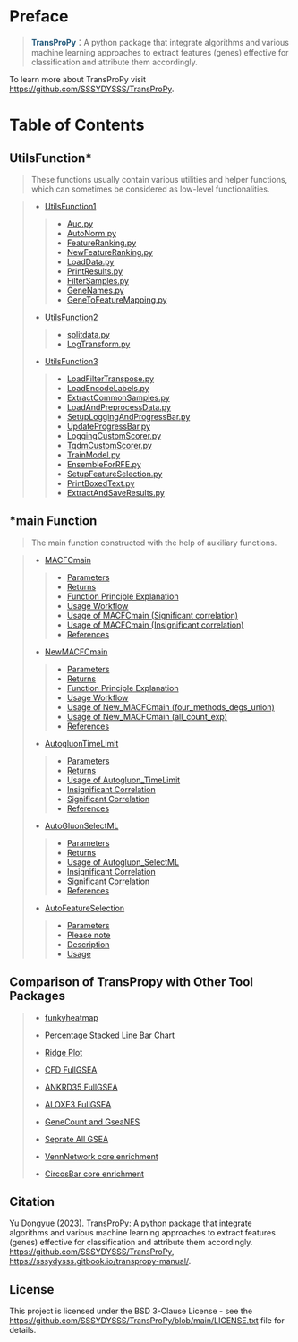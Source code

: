 # Preface {.unnumbered}

><b style="color: #1f5679;">TransProPy</b>：A python package that integrate algorithms and various machine learning approaches to extract features (genes) effective for classification and attribute them accordingly.

To learn more about TransProPy visit <https://github.com/SSSYDYSSS/TransProPy>.

# Table of Contents 

## UtilsFunction*

::: {.callout-note}
>These functions usually contain various utilities and helper functions, which can sometimes be considered as low-level functionalities.
:::

>
>* [UtilsFunction1](UtilsFunction1.html)
> 
>>* [Auc.py](#auc.py)
>>* [AutoNorm.py](#autonorm.py)
>>* [FeatureRanking.py](#featureranking.py)
>>* [NewFeatureRanking.py](#newfeatureranking.py)
>>* [LoadData.py](#loaddata.py)
>>* [PrintResults.py](#printresults.py)
>>* [FilterSamples.py](#filtersamples.py)
>>* [GeneNames.py](#genenames.py)
>>* [GeneToFeatureMapping.py](#genetofeaturemapping.py)
>
>* [UtilsFunction2](UtilsFunction2.html)
> 
>>* [splitdata.py](#splitdata.py)
>>* [LogTransform.py](#logtransform.py)
>
>* [UtilsFunction3](UtilsFunction3.html)
>
>>* [LoadFilterTranspose.py](#loadfiltertranspose.py)
>>* [LoadEncodeLabels.py](#loadencodelabels.py)
>>* [ExtractCommonSamples.py](#extractcommonsamples.py)
>>* [LoadAndPreprocessData.py](#loadandpreprocessdata.py)
>>* [SetupLoggingAndProgressBar.py](#setuploggingandprogressbar.py)
>>* [UpdateProgressBar.py](#updateprogressbar.py)
>>* [LoggingCustomScorer.py](#loggingcustomscorer.py)
>>* [TqdmCustomScorer.py](#tqdmcustomscorer.py)
>>* [TrainModel.py](#trainmodel.py)
>>* [EnsembleForRFE.py](#ensembleforrfe.py)
>>* [SetupFeatureSelection.py](#setupfeatureselection.py)
>>* [PrintBoxedText.py](#printboxedtext.py)
>>* [ExtractAndSaveResults.py](#extractandsaveresults.py)
>



## *main Function

::: {.callout-tip}
>The main function constructed with the help of auxiliary functions.
:::

>
>* [MACFCmain](MACFCmain.html)
>
>>* [Parameters](#parameters-a)
>>* [Returns](#returns-a)
>>* [Function Principle Explanation](#function-principle-explanation-a)
>>* [Usage Workflow](#usage-workflow-a)
>>* [Usage of MACFCmain (Significant correlation)](#usage-of-macfmain-significant-correlation)
>>* [Usage of MACFCmain (Insignificant correlation)](#usage-of-macfmain-insignificant-correlation)
>>* [References](#references-a)
>
>* [NewMACFCmain](NewMACFCmain.html)
>
>>* [Parameters](#parameters-b)
>>* [Returns](#returns-b)
>>* [Function Principle Explanation](#function-principle-explanation-b)
>>* [Usage Workflow](#usage-workflow-b)
>>* [Usage of New_MACFCmain (four_methods_degs_union)](#usage-of-new-macfcmain-four-methods-degs-union-b)
>>* [Usage of New_MACFCmain (all_count_exp)](#usage-of-new-macfcmain-all-count-exp-b)
>>* [References](#references-b)
> 
>* [AutogluonTimeLimit](AutogluonTimeLimit.html)
>
>>* [Parameters](#parameters-c)
>>* [Returns](#returns-c)
>>* [Usage of Autogluon_TimeLimit](#usage-of-autogluon-timelimit)
>>* [Insignificant Correlation](#insignificant-correlation-c)
>>* [Significant Correlation](#significant-correlation-c)
>>* [References](#references-c)
>  
>* [AutoGluonSelectML](AutoGluonSelectML.html)
>
>>* [Parameters](#parameters-d)
>>* [Returns](#returns-d)
>>* [Usage of Autogluon_SelectML](#usage-of-autogluon-selectml)
>>* [Insignificant Correlation](#insignificant-correlation-d)
>>* [Significant Correlation](#significant-correlation-d)
>>* [References](#references-d)
>   
>* [AutoFeatureSelection](AutoFeatureSelection.html)
>
>>* [Parameters](#parameters-f)
>>* [Please note](#please-note)
>>* [Description](#description)
>>* [Usage](#usage-multithreaded-computation-showprogress-false-njobs-1)
>


## Comparison of TransPropy with Other Tool Packages

>
>* [funkyheatmap](funkyheatmap.html)
>
>* [Percentage Stacked Line Bar Chart](Percentage Stacked Line Bar Chart.html)
> 
>* [Ridge Plot](Ridge Plot.html)
>  
>* [CFD FullGSEA](CFD FullGSEA.html)
>
>* [ANKRD35 FullGSEA](ANKRD35 FullGSEA.html)
>
>* [ALOXE3 FullGSEA](ALOXE3 FullGSEA.html)
>
>* [GeneCount and GseaNES](GeneCount and GseaNES.html)
> 
>* [Seprate All GSEA](Seprate All GSEA.html)
>  
>* [VennNetwork core enrichment](VennNetwork core enrichment.html)
>
>* [CircosBar core enrichment](CircosBar core enrichment.html)
>


## Citation
Yu Dongyue (2023). TransProPy: A python package that integrate algorithms and various machine learning approaches to extract features (genes) effective for classification and attribute them accordingly.
<https://github.com/SSSYDYSSS/TransProPy>, 
<https://sssydysss.gitbook.io/transpropy-manual/>.

## License
This project is licensed under the BSD 3-Clause License - see the <https://github.com/SSSYDYSSS/TransProPy/blob/main/LICENSE.txt> file for details.